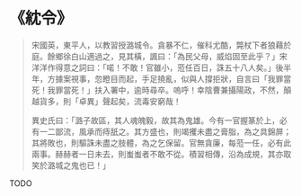 # 《紞令》

> 宋國英，東平人，以教習授潞城令。貪暴不仁，催科尤酷，斃杖下者狼藉於庭。餘鄉徐白山適過之，見其橫，諷曰：「為民父母，威焰固至此乎？」宋洋洋作得意之詞曰：「喏！不敢！官雖小，蒞任百日，誅五十八人矣。」後半年，方據案視事，忽瞪目而起，手足撓亂，似與人撐拒狀，自言曰「我罪當死！我罪當死！」扶入署中，逾時尋卒。嗚呼！幸陰曹兼攝陽政，不然，顛越貨多，則「卓異」聲起矣，流毒安窮哉！
>
> 異史氏曰：「潞子故區，其人魂魄毅，故其為鬼雄。今有一官握篆於上，必有一二鄙流，風承而痔舐之。其方盛也，則竭攫未盡之膏脂，為之具錦屏；其將敗也，則驅誅未盡之肢體，為之乞保留。官無貪廉，每蒞一任，必有此兩事。赫赫者一日未去，則蚩蚩者不敢不從。積習相傳，沿為成規，其亦取笑於潞城之鬼也已！」

TODO
